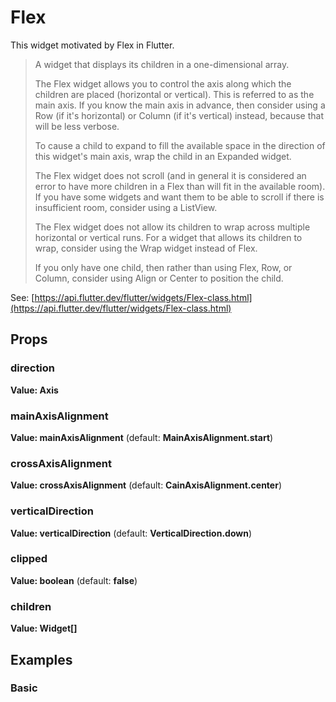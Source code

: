 
<Meta of={Stories} />

# Flex

This widget motivated by Flex in Flutter.

>A widget that displays its children in a one-dimensional array.
>
>The Flex widget allows you to control the axis along which the children are placed (horizontal or vertical). This is referred to as the main axis. If you know the main axis in advance, then consider using a Row (if it's horizontal) or Column (if it's vertical) instead, because that will be less verbose.
>
>To cause a child to expand to fill the available space in the direction of this widget's main axis, wrap the child in an Expanded widget.
>
>The Flex widget does not scroll (and in general it is considered an error to have more children in a Flex than will fit in the available room). If you have some widgets and want them to be able to scroll if there is insufficient room, consider using a ListView.
>
>The Flex widget does not allow its children to wrap across multiple horizontal or vertical runs. For a widget that allows its children to wrap, consider using the Wrap widget instead of Flex.
>
>If you only have one child, then rather than using Flex, Row, or Column, consider using Align or Center to position the child.

See: [https://api.flutter.dev/flutter/widgets/Flex-class.html](https://api.flutter.dev/flutter/widgets/Flex-class.html)

## Props
### direction
**Value: Axis**

### mainAxisAlignment

**Value: mainAxisAlignment** (default: **MainAxisAlignment.start**)

### crossAxisAlignment

**Value: crossAxisAlignment** (default: **CainAxisAlignment.center**)

### verticalDirection

**Value: verticalDirection** (default: **VerticalDirection.down**)

### clipped

**Value: boolean** (default: **false**)

### children

**Value: Widget[]**

## Examples

### Basic

<Story of={Stories.Row} />
